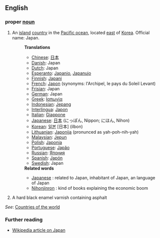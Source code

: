 ==English==

===proper [[noun]]===
# An [[island]] [[country]] in the [[Pacific ocean]], located [[east]] of [[Korea]]. Official name: Japan.
#:'''Translations'''
#:*[[Chinese]]: [[日本]]
#:*[[Danish]]: Japan
#:*[[Dutch]]: Japan
#:*[[Esperanto]]: [[Japanio]], [[Japanujo]]
#:*[[Finnish]]: [[Japani]]
#:*[[French]]: [[Japon]] (synonyms:  l'Archipel, le pays du Soleil Levant)
#:*[[Frisian]]: Japan
#:*[[German]]: Japan
#:*[[Greek]]: [[Ιαπωνία]]
#:*[[Indonesian]]: [[Jepang]]
#:*[[Interlingua]]: [[Japon]]
#:*[[Italian]]: [[Giappone]]
#:*[[Japanese]]: [[日本]] (にっぽん, Nippon; にほん, Nihon)
#:*[[Korean]]: [[일본]] [日本] (ilbon)
#:*[[Lithuanian]]: [[Japonija]] (pronunced as yah-poh-nih-yah)
#:*[[Malaysian]]: [[Jepun]]
#:*[[Polish]]: [[Japonia]]
#:*[[Portuguese]]: [[Japão]]
#:*[[Russian]]: [[Япония]]
#:*[[Spanish]]: [[Japón]]
#:*[[Swedish]]: Japan
#:'''Related words'''
#:*[[Japanese]] : related to Japan, inhabitant of Japan, an language of Japan
#:*[[Nihonjinron]] : kind of books explaining the economic boom
# A hard black enamel varnish containing asphalt

''See'': [[Countries of the world]]

=== Further reading ===

* [[w:Japan|Wikipedia article on Japan]]